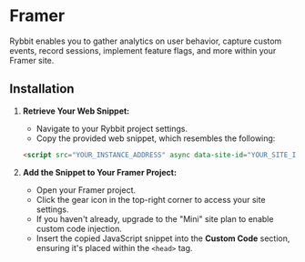 
# Framer

Rybbit enables you to gather analytics on user behavior, capture custom events, record sessions, implement feature flags, and more within your Framer site.

## Installation

1. **Retrieve Your Web Snippet:**

   - Navigate to your Rybbit project settings.
   - Copy the provided web snippet, which resembles the following:

   ```html
   <script src="YOUR_INSTANCE_ADDRESS" async data-site-id="YOUR_SITE_ID"></script>
   ```

2. **Add the Snippet to Your Framer Project:**

   - Open your Framer project.
   - Click the gear icon in the top-right corner to access your site settings.
   - If you haven't already, upgrade to the "Mini" site plan to enable custom code injection.
   - Insert the copied JavaScript snippet into the **Custom Code** section, ensuring it's placed within the `<head>` tag.
